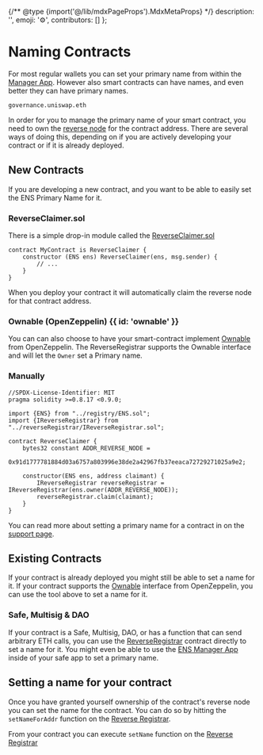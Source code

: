 
{/** @type {import('@/lib/mdxPageProps').MdxMetaProps} */}
    description: '',
    emoji: '⚙️',
    contributors: []
};

# Naming Contracts

For most regular wallets you can set your primary name from within the [Manager App](https://ens.domains).
However also smart contracts can have names, and even better they can have primary names.

```
governance.uniswap.eth
```

In order for you to manage the primary name of your smart contract, you need to own the [reverse node](/terminology#reverse-node) for the contract address.
There are several ways of doing this, depending on if you are actively developing your contract or if it is already deployed.

## New Contracts

If you are developing a new contract, and you want to be able to easily set the ENS Primary Name for it.

### ReverseClaimer.sol

There is a simple drop-in module called the [ReverseClaimer.sol](https://github.com/ensdomains/ens-contracts/blob/master/contracts/reverseRegistrar/ReverseClaimer.sol)

```solidity
contract MyContract is ReverseClaimer {
    constructor (ENS ens) ReverseClaimer(ens, msg.sender) {
        // ...
    }
}
```

When you deploy your contract it will automatically claim the reverse node for that contract address.

### Ownable (OpenZeppelin) {{ id: 'ownable' }}

You can can also choose to have your smart-contract implement [Ownable](https://docs.openzeppelin.com/contracts/5.x/api/access#Ownable) from OpenZeppelin.
The ReverseRegistrar supports the Ownable interface and will let the `Owner` set a Primary name.

### Manually

```solidity
//SPDX-License-Identifier: MIT
pragma solidity >=0.8.17 <0.9.0;

import {ENS} from "../registry/ENS.sol";
import {IReverseRegistrar} from "../reverseRegistrar/IReverseRegistrar.sol";

contract ReverseClaimer {
    bytes32 constant ADDR_REVERSE_NODE =
        0x91d1777781884d03a6757a803996e38de2a42967fb37eeaca72729271025a9e2;

    constructor(ENS ens, address claimant) {
        IReverseRegistrar reverseRegistrar = IReverseRegistrar(ens.owner(ADDR_REVERSE_NODE));
        reverseRegistrar.claim(claimant);
    }
}
```

You can read more about setting a primary name for a contract in on the [support page](https://support.ens.domains/en/articles/7902626-set-primary-name-for-contract).

## Existing Contracts

If your contract is already deployed you might still be able to set a name for it.
If your contract supports the [Ownable](https://docs.openzeppelin.com/contracts/5.x/api/access#Ownable) interface from OpenZeppelin, you can use the tool above to set a name for it.

### Safe, Multisig & DAO

If your contract is a Safe, Multisig, DAO, or has a function that can send arbitrary ETH calls, you can use the [ReverseRegistrar](/registry/reverse) contract directly to set a name for it.
You might even be able to use the [ENS Manager App](https://ens.app/) inside of your safe app to set a primary name.

## Setting a name for your contract

Once you have granted yourself ownership of the contract's reverse node you can set the name for the contract.
You can do so by hitting the `setNameForAddr` function on the [Reverse Registrar](/registry/reverse).

From your contract you can execute `setName` function on the [Reverse Registrar](/registry/reverse)

<LiveDemo id="reversesetnamefordemo" />
